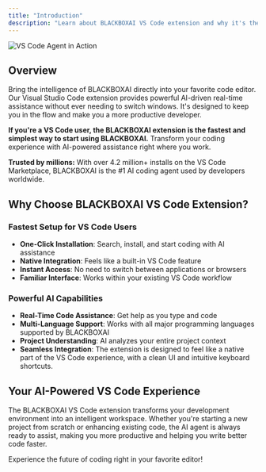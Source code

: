 ```yaml
---
title: "Introduction"
description: "Learn about BLACKBOXAI VS Code extension and why it's the best choice for AI-powered development."
---
```

![VS Code Agent in Action](/images/vscode-agent/vscode_agent-in-action_01.png)

## Overview

Bring the intelligence of BLACKBOXAI directly into your favorite code editor. Our Visual Studio Code extension provides powerful AI-driven real-time assistance without ever needing to switch windows. It's designed to keep you in the flow and make you a more productive developer.

**If you're a VS Code user, the BLACKBOXAI extension is the fastest and simplest way to start using BLACKBOXAI.** Transform your coding experience with AI-powered assistance right where you work.

**Trusted by millions:** With over 4.2 million+ installs on the VS Code Marketplace, BLACKBOXAI is the #1 AI coding agent used by developers worldwide.

## Why Choose BLACKBOXAI VS Code Extension?

### **Fastest Setup for VS Code Users**
- **One-Click Installation**: Search, install, and start coding with AI assistance
- **Native Integration**: Feels like a built-in VS Code feature
- **Instant Access**: No need to switch between applications or browsers
- **Familiar Interface**: Works within your existing VS Code workflow

### **Powerful AI Capabilities**
- **Real-Time Code Assistance**: Get help as you type and code
- **Multi-Language Support**: Works with all major programming languages supported by BLACKBOXAI
- **Project Understanding**: AI analyzes your entire project context
- **Seamless Integration**: The extension is designed to feel like a native part of the VS Code 
    experience, with a clean UI and intuitive keyboard shortcuts.

## Your AI-Powered VS Code Experience

The BLACKBOXAI VS Code extension transforms your development environment into an intelligent workspace. Whether you're starting a new project from scratch or enhancing existing code, the AI agent is always ready to assist, making you more productive and helping you write better code faster.

Experience the future of coding right in your favorite editor!

